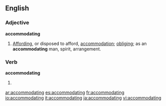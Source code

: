 ==English==

===Adjective===
'''accommodating'''

# [[affording|Affording]], or disposed to afford, [[accommodation]]; [[obliging]]; as an '''accommodating''' man, spirit, arrangement.

===Verb===
'''accommodating'''

# {{present participle of|[[accommodate]]}}

[[ar:accommodating]]
[[es:accommodating]]
[[fr:accommodating]]
[[io:accommodating]]
[[it:accommodating]]
[[ja:accommodating]]
[[vi:accommodating]]